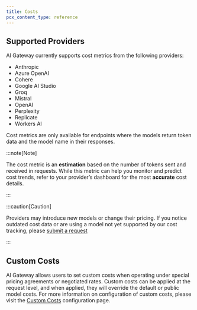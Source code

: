 ```yaml
---
title: Costs
pcx_content_type: reference
---
```


## Supported Providers

AI Gateway currently supports cost metrics from the following providers:

- Anthropic
- Azure OpenAI
- Cohere
- Google AI Studio
- Groq
- Mistral
- OpenAI
- Perplexity
- Replicate
- Workers AI

Cost metrics are only available for endpoints where the models return token data and the model name in their responses.

:::note[Note]

The cost metric is an **estimation** based on the number of tokens sent and received in requests. While this metric can help you monitor and predict cost trends, refer to your provider’s dashboard for the most **accurate** cost details.

:::

:::caution[Caution]

Providers may introduce new models or change their pricing. If you notice outdated cost data or are using a model not yet supported by our cost tracking, please [submit a request](https://forms.gle/cuXu1QnQCrSNkkaS8)

:::

## Custom Costs

AI Gateway allows users to set custom costs when operating under special pricing agreements or negotiated rates. Custom costs can be applied at the request level, and when applied, they will override the default or public model costs.
For more information on configuration of custom costs, please visit the [Custom Costs](/ai-gateway/configuration/custom-costs/) configuration page.
